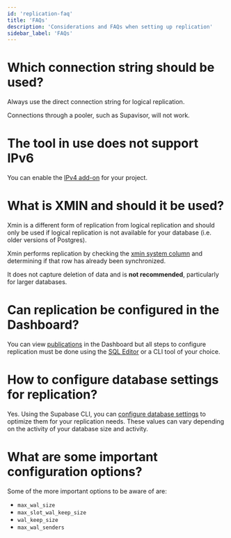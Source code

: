 ```yaml
---
id: 'replication-faq'
title: 'FAQs'
description: 'Considerations and FAQs when setting up replication'
sidebar_label: 'FAQs'
---
```


# Which connection string should be used?

Always use the direct connection string for logical replication.

Connections through a pooler, such as Supavisor, will not work.

# The tool in use does not support IPv6

You can enable the [IPv4 add-on](/docs/guides/platform/ipv4-address) for your project.

# What is XMIN and should it be used?

Xmin is a different form of replication from logical replication and should only be used if logical replication is not available for your database (i.e. older versions of Postgres).

Xmin performs replication by checking the [xmin system column](https://www.postgresql.org/docs/current/ddl-system-columns.html) and determining if that row has already been synchronized.

It does not capture deletion of data and is **not recommended**, particularly for larger databases.

# Can replication be configured in the Dashboard?

You can view [publications](https://supabase.com/dashboard/project/default/database/publications) in the Dashboard but all steps to configure replication must be done using the [SQL Editor](https://supabase.com/dashboard/project/default/sql/new) or a CLI tool of your choice.

# How to configure database settings for replication?

Yes. Using the Supabase CLI, you can [configure database settings](/docs/guides/database/custom-postgres-config#cli-configurable-settings) to optimize them for your replication needs. These values can vary depending on the activity of your database size and activity.

# What are some important configuration options?

Some of the more important options to be aware of are:

- `max_wal_size`
- `max_slot_wal_keep_size`
- `wal_keep_size`
- `max_wal_senders`
